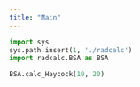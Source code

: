 ```yaml
---
title: "Main"
---
```


```python
import sys
sys.path.insert(1, './radcalc')
import radcalc.BSA as BSA
```

```python
BSA.calc_Haycock(10, 20)
```